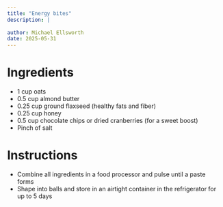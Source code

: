 ```yaml
---
title: "Energy bites"
description: |
  
author: Michael Ellsworth
date: 2025-05-31
---
```


# Ingredients

- 1 cup oats
- 0.5 cup almond butter
- 0.25 cup ground flaxseed (healthy fats and fiber)
- 0.25 cup honey
- 0.5 cup chocolate chips or dried cranberries (for a sweet boost)
- Pinch of salt

# Instructions
- Combine all ingredients in a food processor and pulse until a paste forms
- Shape into balls and store in an airtight container in the refrigerator for up to 5 days